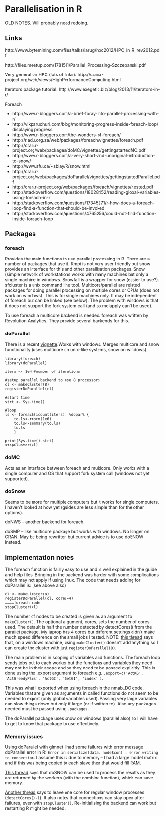 # Parallelisation in R

OLD NOTES. Will probably need redoing.

## Links 

http://www.bytemining.com/files/talks/larug/hpc2012/HPC_in_R_rev2012.pdf

http://files.meetup.com/1781511/Parallel_Processing-Szczepanski.pdf

Very general on HPC (lots of links):
http://cran.r-project.org/web/views/HighPerformanceComputing.html

Iterators package tutorial:
http://www.exegetic.biz/blog/2013/11/iterators-in-r/

Foreach

+ http://www.r-bloggers.com/a-brief-foray-into-parallel-processing-with-r/
+ http://vikparuchuri.com/blog/monitoring-progress-inside-foreach-loop/ displaying progress
+ http://www.r-bloggers.com/the-wonders-of-foreach/
+ http://r.adu.org.za/web/packages/foreach/vignettes/foreach.pdf
+ http://cran.r-project.org/web/packages/doMC/vignettes/gettingstartedMC.pdf
+ http://www.r-bloggers.com/a-very-short-and-unoriginal-introduction-to-snow/
+ http://www.sfu.ca/~sblay/R/snow.html
+ http://cran.r-project.org/web/packages/doParallel/vignettes/gettingstartedParallel.pdf
+ http://cran.r-project.org/web/packages/foreach/vignettes/nested.pdf
+ http://stackoverflow.com/questions/18028452/reading-global-variables-using-foreach-in-r
+ http://stackoverflow.com/questions/17345271/r-how-does-a-foreach-loop-find-a-function-that-should-be-invoked
+ http://stackoverflow.com/questions/4765256/could-not-find-function-inside-foreach-loop

## Packages

### foreach

Provides the main functions to use parallel processing in R. There are a number of packages that use it. Rmpi is not very user friendly but snow provides an interface for this and other parallisation packages. Snow (simple network of workstations works with many machines but only a single machine in windows. Snowfall is a wrapper for snow (easier to use?). sfcluster is a unix command line tool. Multicore/parallel are related packages for doing parallel processing on multiple cores or CPUs (does not work on windows). This is for single machines only. It may be independent of foreach but can be linked (see below). The problem with windows is that it does not support the fork system call (and so mclapply can’t be used).

To use foreach a multicore backend is needed. foreach was written by Revolution Analytics. They provide several backends for this.

### doParallel

There is a recent [vignette](https://cran.r-project.org/web/packages/doParallel/vignettes/gettingstartedParallel.pdf).Works with windows. Merges multicore and snow functionality (uses multicore on unix-like systems, snow on windows).
```
library(foreach)
library(doParallel)
     
iters <- 1e4 #number of iterations

#setup parallel backend to use 8 processors
cl <- makeCluster(8)
registerDoParallel(cl)
 
#start time
strt <- Sys.time()
 
#loop
ls <- foreach(icount(iters)) %dopar% {
    to.ls<-rnorm(1e6)
    to.ls<-summary(to.ls)
    to.ls
    }
 
print(Sys.time()-strt)
stopCluster(cl)
```

### doMC

Acts as an interface between foreach and multicore. Only works with a single computer and OS that support fork system call (windows not yet supported). 

### doSnow

Seems to be more for multiple computers but it works for single computers. I haven’t looked at how yet (guides are less simple than for the other options). 

doNWS – another backend for foreach.

doSMP – like multicore package but works with windows. No longer on CRAN. May be being rewritten but current advice is to use doSNOW instead.

## Implementation notes

The foreach function is fairly easy to use and is well explained in the guide and help files. Bringing in the backend was harder with some complications which may not apply if using linux. The code that needs adding for doParallel is: (see above also)
```
cl <- makeCluster(8)
registerDoParallel(cl, cores=4)
…………foreach code
stopCluster(cl)
```
The number of nodes to be created is given as an argument to `makeCluster()`. The optional argument, cores, sets the number of cores used. The default is half the number detected by detectCores() from the parallel package. My laptop has 4 cores but different settings didn’t make much speed difference on the small jobs I tested.
NOTE: [this thread](https://stackoverflow.com/questions/28829300/doparallel-cluster-vs-cores) says that, on a windows machine, using `makeCluster()` doesn’t add anything so I can create the cluster with just `registerDoParallel(8)`.

The main problem is in scoping of variables and functions. The foreach loop sends jobs out to each worker but the functions and variables they need may not be in their scope and so they need to be passed explicitly. This is done using the .export argument to foreach e.g. `.export=c('ActKG', 'ActGreedyPlus', 'ActGI', 'GetGI', 'index'))`.

This was what I exported when using foreach in the nmab_DO code. Variables that are given as arguments in called functions do not seem to be needed to export (only global variables used). Passing very large variables can slow things down but only if large (or if written to). Also any packages needed must be passed using `.packages`. 

The doParallel package uses snow on windows (parallel also) so I will have to get to know that package to use effectively.

### Memory issues

Using doParallel with glmnet I had some failures with error message doParallel error in R: `Error in serialize(data, node$con) : error writing to connection`. I assume this is due to memory – I had a large model matrix and if this was being copied to each slave then that would fill RAM.

[This thread](https://stackoverflow.com/questions/37750937/doparallel-package-foreach-does-not-work-for-big-iterations-in-r) says that doSNOW can be used to process the results as they are returned by the workers (with the combine function), which can save memory.

[Another thread](https://stackoverflow.com/questions/45380099/error-in-parallel-r-error-in-serializedata-nodecon-error-writing-to-conne) says to leave one core for regular window processes (`detectCores()-1`). It also notes that connections can stay open after failures, even with `stopCluster()`. Re-initialising the backend can work but restarting R might be needed.

